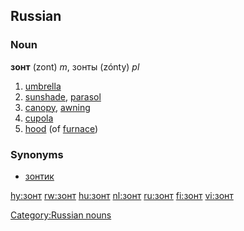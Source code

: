==Russian==
[[Category:Russian nouns]]
===Noun===
'''зонт''' (zont) ''m'', зонты (zónty) ''pl''

#[[umbrella]]
#[[sunshade]], [[parasol]]
#[[canopy]], [[awning]]
#[[cupola]]
#[[hood]] (of [[furnace]])

===Synonyms===
*[[зонтик]]

[[hy:зонт]]
[[rw:зонт]]
[[hu:зонт]]
[[nl:зонт]]
[[ru:зонт]]
[[fi:зонт]]
[[vi:зонт]]
